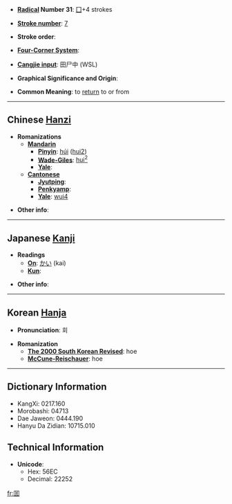 * '''[[Wiktionary:Chinese radical index| Radical]] Number 31''': [[Wiktionary:Chinese radical index 囗|囗]]+4 strokes

* '''[[Wiktionary:Chinese total strokes index|Stroke number]]''': [[Wiktionary:Chinese total strokes index 7|7]]

* '''Stroke order''': 

* '''[[Wiktionary:Chinese four corner index|Four-Corner System]]''': 

* '''[[Wiktionary:Chinese Cangjie index|Cangjie input]]''': 田尸中 (WSL)

* '''Graphical Significance and Origin''': 

* '''Common Meaning''': to [[return]] to or from

----

== Chinese [[Hanzi]] ==

* '''Romanizations'''
** '''[[Mandarin]]'''
*** '''[[Pinyin]]''': [[húi]] ([[hui2]])
*** '''[[Wade-Giles]]''': [[hui2|hui<sup>2</sup>]]
*** '''[[Yale]]''': 
** '''[[Cantonese]]'''
*** '''[[Jyutping]]''':
*** '''[[Penkyamp]]''': 
*** '''[[Yale]]''': [[wui4]]

* '''Other info''': 

----

== Japanese [[Kanji]] ==

* '''Readings'''
** '''[[On]]''': [[かい]] (kai)
** '''[[Kun]]''': 

* '''Other info''':  

----

== Korean [[Hanja]] ==

* '''Pronunciation''': 회

* '''Romanization'''
** '''[[The 2000 South Korean Revised Romanization|The 2000 South Korean Revised]]''': hoe
** '''[[McCune-Reischauer]]''': hoe

----

== Dictionary Information ==

* KangXi: 0217.160
* Morobashi: 04713
* Dae Jaweon: 0444.190
* Hanyu Da Zidian: 10715.010

== Technical Information ==

* '''Unicode''':
** Hex: 56EC
** Decimal: 22252

[[fr:囬]]